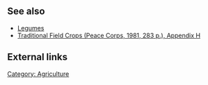 
== See also ==
*[[Legumes]]
*[[Traditional_Field_Crops_12#Pigeonpeas|Traditional Field Crops (Peace Corps, 1981, 283 p.), Appendix H]]

== External links ==

[[Category: Agriculture]]
